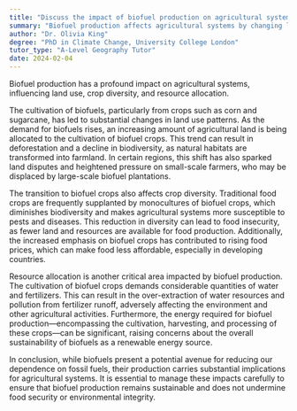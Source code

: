 ```yaml
---
title: "Discuss the impact of biofuel production on agricultural systems"
summary: "Biofuel production affects agricultural systems by changing land use, reducing crop diversity, and influencing resource allocation."
author: "Dr. Olivia King"
degree: "PhD in Climate Change, University College London"
tutor_type: "A-Level Geography Tutor"
date: 2024-02-04
---
```


Biofuel production has a profound impact on agricultural systems, influencing land use, crop diversity, and resource allocation.

The cultivation of biofuels, particularly from crops such as corn and sugarcane, has led to substantial changes in land use patterns. As the demand for biofuels rises, an increasing amount of agricultural land is being allocated to the cultivation of biofuel crops. This trend can result in deforestation and a decline in biodiversity, as natural habitats are transformed into farmland. In certain regions, this shift has also sparked land disputes and heightened pressure on small-scale farmers, who may be displaced by large-scale biofuel plantations.

The transition to biofuel crops also affects crop diversity. Traditional food crops are frequently supplanted by monocultures of biofuel crops, which diminishes biodiversity and makes agricultural systems more susceptible to pests and diseases. This reduction in diversity can lead to food insecurity, as fewer land and resources are available for food production. Additionally, the increased emphasis on biofuel crops has contributed to rising food prices, which can make food less affordable, especially in developing countries.

Resource allocation is another critical area impacted by biofuel production. The cultivation of biofuel crops demands considerable quantities of water and fertilizers. This can result in the over-extraction of water resources and pollution from fertilizer runoff, adversely affecting the environment and other agricultural activities. Furthermore, the energy required for biofuel production—encompassing the cultivation, harvesting, and processing of these crops—can be significant, raising concerns about the overall sustainability of biofuels as a renewable energy source.

In conclusion, while biofuels present a potential avenue for reducing our dependence on fossil fuels, their production carries substantial implications for agricultural systems. It is essential to manage these impacts carefully to ensure that biofuel production remains sustainable and does not undermine food security or environmental integrity.
    